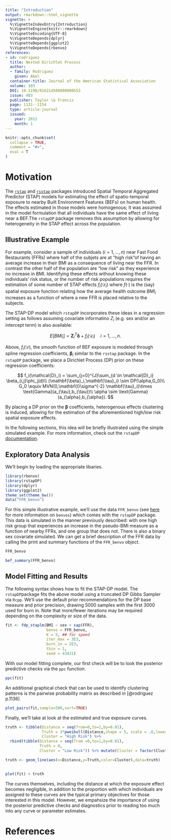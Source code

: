 ```yaml
---
title: "Introduction"
output: rmarkdown::html_vignette
vignette: >
  %\VignetteIndexEntry{Introduction}
  %\VignetteEngine{knitr::rmarkdown}
  %\VignetteEncoding{UTF-8}
  %\VignetteDepends{dplyr}
  %\VignetteDepends{ggplot2}
  %\VignetteDepends{rbenvo}
references:
- id: rodriguez
  title: Nested Dirichlet Process
  author:
  - family: Rodriguez
    given: Abel
  container-title: Journal of the American Statistical Association
  volume: 103
  DOI: 10.1198/016214508000000553
  issue: 483
  publisher: Taylor \& Francis
  page: 1131--1154
  type: article-journal
  issued:
    year: 2012
    month: 1
---
```


```r
knitr::opts_chunk$set(
  collapse = TRUE,
  comment = "#>",
  eval = T
)
```


# Motivation

The [`rstap`](https://biostatistics4socialimpact.github.io/rstap) 
and [`rsstap`](https://apeterson91.github.io/rsstap) packages introduced 
Spatial Temporal Aggregated Predictor (STAP) models for estimating the effect of 
spatio-temporal exposure to nearby Built Environment Features (BEFs) on human health. The effects
estimated in those models were homogenous; It was assumed in the model formulation that all individuals have the same effect of living near a BEF.The `rstapDP` package removes this assumption by allowing for heterogeneity in the STAP effect across the population. 

## Illustrative Example

For example, consider a sample of individuals $(i=1,...,n)$ near Fast Food Restaurants (FFRs) where half of the subjets are at "high risk"of having an average increase in their BMI as a consequence of living near the FFR. 
In contrast the other half of the population are "low risk" as they experience no increase
in BMI. Identifying these effects without knowing these individuals' risk status, 
or the number of risk populations requires the estimation of some number of STAP effects $f_i(\mathcal{D}_i)$ where $f(\cdot)$ is the (say) spatial exposure function relating how the average health outcome $BMI_i$ increases as a function of where a new FFR is placed relative to the subjects.


The STAP-DP model which `rstapDP`  incorporates these ideas in a regression setting as follows assuming covariate informatino $Z_i$ (e.g. sex and/or an intercept term) is also available:

$$
E[BMI_i] =  \mathbf{Z}_i^{T} \mathbf{\delta} + f_i(\mathcal{D}_i) \quad i = 1,...,n.
$$

Above, $f_i(\mathcal{D})$, the smooth function of BEF exposure  is modeled through
spline regression coefficients, $\mathbf{\beta}_i$ similar to the `rsstap` package. In the `rstapDP` package, we place a Dirichlet Process (DP)  prior on these regression coefficients:

$$
f_i(\mathcal{D}_i) = \sum_{j=0}^{J}\sum_{d \in \mathcal{D}_i} \beta_{i,j}\phi_j(d)\\
(\mathbf{\beta}_i,\mathbf{\tau}_i)  \sim  DP(\alpha,G_0)\\
G_0 \equiv MVN(0,\mathbf{I}\sigma^{-2} \mathbf{\tau}_i)\times \text{Gamma}(a_{\tau},b_{\tau})\\
\alpha \sim \text{Gamma}(a_{\alpha},b_{\alpha}).
$$

By placing a DP prior on the $\mathbf{\beta}$ coefficients, heterogenous effects clustering is induced, allowing for the estimation of the aforementioned high/low risk spatial exposure effects.

In the following sections, this idea will be briefly illustrated using the simple simulated example. For more information, check out the `rstapDP` [documentation](https://apeterson91.github.io/rstapDP/reference/index.html).

## Exploratory Data Analysis
We'll begin by loading the appropriate libaries.


```r
library(rbenvo)
library(rstapDP)
library(dplyr)
library(ggplot2)
theme_set(theme_bw())
data("FFR_benvo")
```

For this simple illustrative example, we'll use the data `FFR_benvo` (see [here](https://apeterson91.github.io/rbenvo/) for more information on `benvos`) which comes with the `rstapDP` package. This data is simulated in the manner previously described: with one high risk group that experiences an increase in the pseudo-BMI measure as a function of nearby FFRs, and one group that does not. There is also a binary sex covariate simulated. We can get a brief description of the FFR data by calling the print and summary functions of the `FFR_benvo` object.

```r
FFR_benvo
```


```r
bef_summary(FFR_benvo)
```


## Model Fitting and Results

The following syntax shows how to fit the STAP-DP model. The `rstapDP`package fits the above model using a truncated DP Gibbs Sampler via `Rcpp`. We'll use the default prior recommendations for the DP base measure and prior precision, drawing 5000 samples with the first 3000 used for burn in. Note that more/fewer iterations may be required depending on the complexity or 
size of the data.


```r
fit <- fdp_staplm(BMI ~ sex + sap(FFR),
                  benvo = FFR_benvo,
                  K = 5, ## for speed
                  iter_max = 3E3,
                  burn_in = 2E3,
                  thin = 1,
                  seed = 43431)
```


With our model fitting complete, our first check will be to look the posterior predictive checks via the `ppc` function.


```r
ppc(fit)
```

An additional graphical check that can be used to identify clustering patterns is the pairwise probability matrix as described in [@rodriguez p.1136]

```r
plot_pairs(fit,sample=500,sort=TRUE)
```

Finally, we'll take at look at the estimated and true exposure curves.

```r
truth <- tibble(Distance = seq(from=0,to=1,by=0.01),
                Truth = 3*pweibull(Distance,shape = 5, scale = .6,lower.tail = F),
                Cluster = "High Risk") %>%
  rbind(tibble(Distance = seq(from =0,to=1,by=0.01),
               Truth = 0,
               Cluster = "Low Risk")) %>% mutate(Cluster = factor(Cluster))

truth <- geom_line(aes(x=Distance,y=Truth,color=Cluster),data=truth)
  
```



```r
plot(fit) + truth
```

The curves themselves, including the distance at which the exposure effect becomes negligible, in addition to the proportion with which individuals are assigned to these curves are the typical primary objectives for those interested in this model. However, we empahsize the importance of using the posterior predictive checks and diagnostics prior to reading too much into any curve or parameter estimates.


# References
